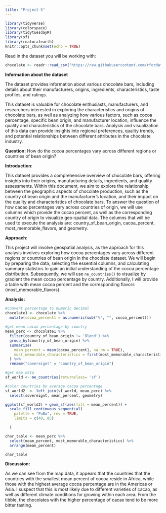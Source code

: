 ```yaml
---
title: "Project 5"
---
```


```r
library(tidyverse)
library(colorspace)
library(tidytuesdayR)
library(sf)
library(rnaturalearth)
knitr::opts_chunk$set(echo = TRUE)
```

Read in the dataset you will be working with:

```r
chocolate <- readr::read_csv('https://raw.githubusercontent.com/rfordatascience/tidytuesday/master/data/2022/2022-01-18/chocolate.csv')
```

**Information about the dataset**

The dataset provides information about various chocolate bars, including details about their manufacturers, origins, ingredients, characteristics, taste profiles, and ratings.

This dataset is valuable for chocolate enthusiasts, manufacturers, and researchers interested in exploring the characteristics and origins of chocolate bars, as well as analyzing how various factors, such as cocoa percentage, specific bean origin, and manufacturer location, influence the quality and characteristics of the chocolate bars. Analysis and visualization of this data can provide insights into regional preferences, quality trends, and potential relationships between different attributes in the chocolate industry.

**Question:** How do the cocoa percentages vary across different regions or countries of bean origin?



**Introduction:** 

This dataset provides a comprehensive overview of chocolate bars, offering insights into their origins, manufacturing details, ingredients, and quality assessments. Within this document, we aim to explore the relationship between the geographic aspects of chocolate production, such as the country of bean origin and the manufacturer's location, and their impact on the quality and characteristics of chocolate bars. To answer the question of how cacao percentages vary across countries of origin, we will use columns which provide the cocao percent, as well as the corresponding country of origin to visualize geo-spatial data. The columns that will be used to execute the analysis are: country_of_bean_origin, cacoa_percent, most_memorable_flavors, and geometry.

**Approach:** 

This project will involve geospatial analysis, as the approach for this analysis involves exploring how cocoa percentages vary across different regions or countries of bean origin in the chocolate dataset. We will begin by preparing the data, selecting the essential columns, and calculating summary statistics to gain an initial understanding of the cocoa percentage distribution. Subsequently, we will use ```ne_countries()``` to visualize by gradient the mean cocao percentage by country. Additionally, I will provide a table with mean cocoa percent and the corresponding flavors (most_memorable_flavors).

**Analysis:**

```r
#convert percentage to numeric decimal
chocolate1 <- chocolate %>%
  mutate(cocoa_percent1 = as.numeric(sub("%", "", cocoa_percent)))
  
#get mean cocao percentage by country
mean_perc <- chocolate1 %>%
  filter(country_of_bean_origin != 'Blend') %>%
  group_by(country_of_bean_origin) %>%
  summarize(
    mean_percent = mean(cocoa_percent1, na.rm = TRUE),
    most_memorable_characteristics = first(most_memorable_characteristics)
  ) %>%
  rename("sovereignt" = "country_of_bean_origin")
```

```r
#get map data
sf_world <- ne_countries(returnclass= 'sf')

#color countries by average cacoa percentage
sf_world2  <- left_join(sf_world, mean_perc) %>%
  select(sovereignt, mean_percent, geometry)
```

```r
ggplot(sf_world2) + geom_sf(aes(fill = mean_percent)) + 
  scale_fill_continuous_sequential(
    palette = "PuBu", rev = TRUE,
    limits = c(40, 85)

  )

```


```r
char_table <- mean_perc %>%
  select(mean_percent, most_memorable_characteristics) %>%
  arrange(mean_percent)

char_table

```

**Discussion:** 

As we can see from the map data, it appears that the countries that the countries with the smallest mean percent of cocoa reside in Africa, while those with the highest average cocoa percentage are in the Americas or Asia. I suspect that this is most likely due to different varieties of cacao, as well as different climate conditions for growing within each area. From the tibble, the chocolates with the higher percentage of cacao tend to be more bitter tasting. 